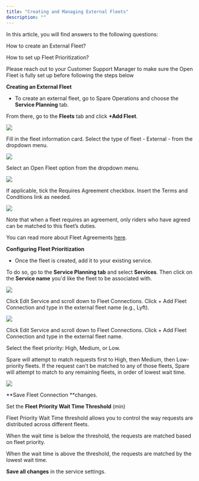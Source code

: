```yaml
---
title: "Creating and Managing External Fleets"
description: ""
---
```


In this article, you will find answers to the following questions:

How to create an External Fleet?

How to set up Fleet Prioritization?

Please reach out to your Customer Support Manager to make sure the Open Fleet is fully set up before following the steps below

**Creating an External Fleet**

- To create an external fleet, go to Spare Operations and choose the **Service Planning** tab. 

From there, go to the **Fleets** tab and click **+Add Fleet**.

![](https://spare-74fa64f80617.intercom-attachments-1.com/i/o/970052981/3367afbab3410f7ffaf8a0d6/2hivR7dLhbW8wx65uwXMPZ-uh0OoV-ft8Q.png?expires=1753820100&signature=3ce6fb7bdd2e0fef77f8a5bf265da12098c0659c043063f8ecfd11c87c7526b6&req=fScnFsx8lIleFb4f3HP0gJeEqpq%2BqqOZRK4Q%2BfoGw2YNTbgo%2Bopf%2FIUG8m%2BR%0Abgg%3D%0A)

Fill in the fleet information card. Select the type of fleet - External -  from the dropdown menu.

![](https://spare-74fa64f80617.intercom-attachments-1.com/i/o/970052990/78c649aa985934afa11eccce/axU14Uha2l5XSKSy4pz3p3Uh2CMRQW6STw.png?expires=1753820100&signature=f0c20ecde8a2f279c38e07e0abba1e028658553d9d8abeb93c1c95d1d7cc8981&req=fScnFsx8lIhfFb4f3HP0gBru9%2FHtD3N6Lfth7Qx6paz2xWs9Eh7Z8R%2FDNKUx%0AdZ4%3D%0A)

Select an Open Fleet option from the dropdown menu.

![](https://spare-74fa64f80617.intercom-attachments-1.com/i/o/970053000/cd6e7c360cf3fd402271a801/2UNKe66rLLVfglHL9D3aDrVC1fqAW3KtaQ.png?expires=1753820100&signature=34f5aac156eae941fd66e1b107dd252910c6321bb00139bc4f9b75964ebb3827&req=fScnFsx9nYFfFb4f3HP0gP2KiiY%2FRDrc7ciTxsBgUTSc5ssNaIpvh8FdobDf%0A5GI%3D%0A)

If applicable, tick the Requires Agreement checkbox. Insert the Terms and Conditions link as needed.

![](https://spare-74fa64f80617.intercom-attachments-1.com/i/o/970053010/73f1ab5d83ed3951b293a028/CliZKHgMkbLZ51ukAkU4e830QDcBRPQD6g.png?expires=1753820100&signature=f0f43595eaad7af1ca64bdee1a38244aa42dfd78c85d93b35ed92fc653ab59b7&req=fScnFsx9nYBfFb4f3HP0gD2T%2BtRtYEyMTMMw%2BWROXgQ0soP%2F2IZao6yG4eQ5%0AGFE%3D%0A)

Note that when a fleet requires an agreement, only riders who have agreed can be matched to this fleet’s duties.

You can read more about Fleet Agreements [here](https://help.sparelabs.com/en/articles/8967671-managing-fleets).

**Configuring Fleet Prioritization**

- Once the fleet is created, add it to your existing service.

To do so, go to the **Service Planning tab** and select **Services**. Then click on the **Service name** you'd like the fleet to be associated with.

![](https://spare-74fa64f80617.intercom-attachments-1.com/i/o/970053026/318365d624ff856c267af9b6/_J0e1dKs7ttxNq1KD8B9v9i2pk15rJIwpg.png?expires=1753820100&signature=b1d24540db5adee7dfdd682d748f7a3d59d226740ee067256aa37614c8724c79&req=fScnFsx9nYNZFb4f3HP0gIJCMX9SLY2%2B5hMJfQbqwm%2FiQsKTKIGemj0lf5Sl%0A2lQ%3D%0A)

Click Edit Service and scroll down to Fleet Connections. Click + Add Fleet Connection and type in the external fleet name (e.g., Lyft).

![](https://spare-74fa64f80617.intercom-attachments-1.com/i/o/970053034/09e61cdd853943fbfdb026f0/fOUeyYdn42BX-TND0XH6P1vkdFaHHxdyvQ.png?expires=1753820100&signature=cf2ef7b561067bd57eafe9401d555154ad5c0ca0b82d73cb4dfea0cee4986f96&req=fScnFsx9nYJbFb4f3HP0gFkIdjo622Ih3qEf1Koa0oCqxKMySUgVLVk8IT3X%0A94s%3D%0A)

Click Edit Service and scroll down to Fleet Connections. Click + Add Fleet Connection and type in the external fleet name.

Select the fleet priority: High, Medium, or Low.

Spare will attempt to match requests first to High, then Medium, then Low-priority fleets. If the request can't be matched to any of those fleets, Spare will attempt to match to any remaining fleets, in order of lowest wait time.

![](https://spare-74fa64f80617.intercom-attachments-1.com/i/o/970053042/1eaeb838bd17c6b9c00cbd7a/mth35tuK4xo75e9pZG7YXBH5oaTCFO55Ag.png?expires=1753820100&signature=178e96b0ef72bf138016693c7d1439fdec6b71c264411fbd17606b2312b04912&req=fScnFsx9nYVdFb4f3HP0gPELxF5apV43XZ2TRyciPpq4OnXdmciQIZKNIve6%0A0s8%3D%0A)

**Save Fleet Connection **changes. 

Set the **Fleet Priority Wait Time Threshold** (min)

Fleet Priority Wait Time threshold allows you to control the way requests are distributed across different fleets.

When the wait time is below the threshold, the requests are matched based on fleet priority.

When the wait time is above the threshold, the requests are matched by the lowest wait time.

**Save all changes** in the service settings.

​

​
